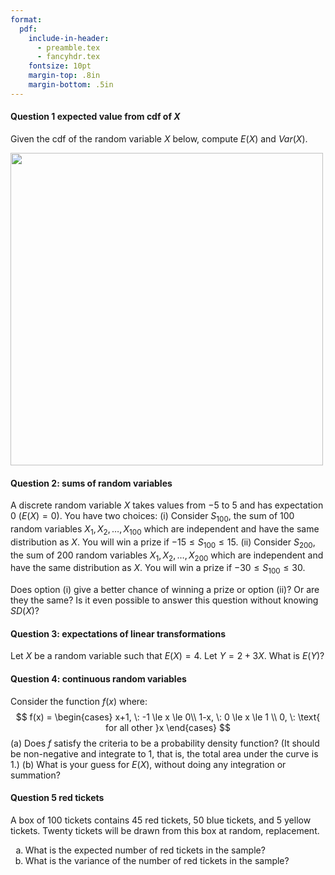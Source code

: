 ```yaml
---
format:
  pdf:
    include-in-header:
      - preamble.tex
      - fancyhdr.tex
    fontsize: 10pt
    margin-top: .8in
    margin-bottom: .5in
---
```


\thispagestyle{empty}

\begin{center}
\textsc{Stat 20: PS 4.2: Expected value and variance} \\
\noindent\rule{12cm}{0.4pt}
\end{center}

#### Question 1  expected value from cdf of $X$
Given the cdf of the random variable $X$ below, compute $E(X)$ and $Var(X)$.

![](images/question-1-cdf.png){fig-align="center" width="500"}
\vspace{6cm}


#### Question 2: sums of random variables

A discrete random variable $X$ takes values from $-5$ to $5$ and has expectation $0$ ($E(X) = 0$). You have two choices: 
(i) Consider $S_{100}$, the sum of $100$ random variables $X_1, X_2, \ldots, X_{100}$ which are independent and have the same distribution as $X$. You will win a prize if $-15 \le S_{100} \le 15$. 
(ii) Consider $S_{200}$, the sum of $200$ random variables $X_1, X_2, \ldots, X_{200}$ which are independent and have the same distribution as $X$. You will win a prize if $-30 \le S_{100} \le 30$.

Does option (i) give a better chance of winning a prize or option (ii)? Or are they the same? Is it even possible to answer this question without knowing $SD(X)$?

\vspace{5cm}


#### Question 3: expectations of linear transformations

Let $X$ be a random variable such that $E(X) = 4$. Let $Y = 2 + 3X$. What is $E(Y)$?

\vspace{3cm}

#### Question 4: continuous random variables

Consider the function $f(x)$ where:
$$
f(x) = \begin{cases}
x+1, \: -1 \le x \le 0\\
1-x, \: 0 \le x \le 1 \\
0, \: \text{ for all other }x
\end{cases}
$$
(a) Does $f$ satisfy the criteria to be a probability density function? (It should be non-negative and integrate to 1, that is, the total area under the curve is 1.)
(b) What is your guess for $E(X)$, without doing any integration or summation?


\vspace{6cm}

#### Question 5 red tickets 

A box of 100 tickets contains 45 red tickets, 50 blue tickets,
  and 5 yellow tickets. Twenty tickets will be drawn from this box at
  random, \textit{without} replacement. 

(a) What is the expected number of red tickets in the sample?
(b) What is the variance of the number of red tickets in the sample?

